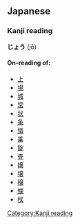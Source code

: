 ==Japanese==

===Kanji reading===
[[Category:Kanji reading]]
'''じょう''' (jō)

====On-reading of:====
*[[上]]
*[[場]]
*[[城]]
*[[常]]
*[[状]]
*[[条]]
*[[情]]
*[[乗]]
*[[錠]]
*[[畳]]
*[[嬢]]
*[[壌]]
*[[穣]]
*[[條]]
*[[杖]]